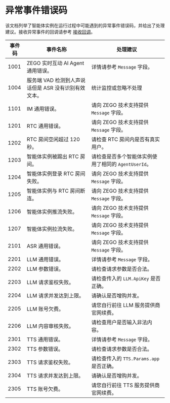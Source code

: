 # 异常事件错误码

该文档列举了智能体实例在运行过程中可能遇到的异常事件错误码，并给出了处理建议。接收异常事件的回调请参考 [接收回调](./receiving-callback.mdx)。

| 事件码 | 事件名称 | 处理建议 |
| --- | --- | --- |
| 1001 | ZEGO 实时互动 AI Agent 通用错误。 | 详情请参考 `Message` 字段。 |
| 1004 | 服务端 VAD 检测到人声说话但是 ASR 没有识别有效文本。 | 统计监控或忽略不处理 |
| 1101 | IM 通用错误。 | 请向 ZEGO 技术支持提供 `Message` 字段。 |
| 1201 | RTC 通用错误。 | 请向 ZEGO 技术支持提供 `Message` 字段。 |
| 1202 | RTC 房间空闲超过 120 秒。 | 请检查 RTC 房间内是否有真实用户。 |
| 1203 | 智能体实例被踢出 RTC 房间。 | 请检查是否多个智能体实例使用了相同的 `AgentUserId`。 |
| 1204 | 智能体实例登录 RTC 房间失败。 | 请向 ZEGO 技术支持提供 `Message` 字段。 |
| 1205 | 智能体实例与 RTC 房间断连。 | 请向 ZEGO 技术支持提供 `Message` 字段。 |
| 1206 | 智能体实例推流失败。 | 请向 ZEGO 技术支持提供 `Message` 字段。 |
| 1207 | 智能体实例拉流失败。 | 请向 ZEGO 技术支持提供 `Message` 字段。 |
| 2101 | ASR 通用错误。 | 请向 ZEGO 技术支持提供 `Message` 字段。 |
| 2201 | LLM 通用错误。 | 详情请参考 `Message` 字段。 |
| 2202 | LLM 参数错误。 | 请检查请求参数是否合法。 |
| 2203 | LLM 请求鉴权失败。 | 请检查传入的 `LLM.ApiKey` 是否正确。 |
| 2204 | LLM 请求并发达到上限。 | 请确认是否增购并发。 |
| 2205 | LLM 账号欠费。 | 请您自行前往 LLM 服务提供商官网续费。 |
| 2206 | LLM 内容审核失败。 | 请检查用户是否输入非法内容。 |
| 2301 | TTS 通用错误。 | 详情请参考 `Message` 字段。 |
| 2302 | TTS 参数错误。 | 请检查请求参数是否合法。 |
| 2303 | TTS 请求鉴权失败。 | 请检查传入的 `TTS.Params.app` 是否正确。 |
| 2304 | TTS 请求并发达到上限。 | 请确认是否增购并发。 |
| 2305 | TTS 账号欠费。 | 请您自行前往 TTS 服务提供商官网续费。 |